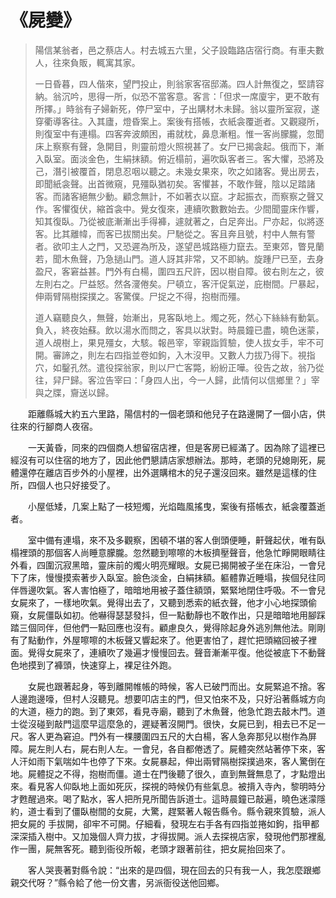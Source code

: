 # 《屍變》

> 陽信某翁者，邑之蔡店人。村去城五六里，父子設臨路店宿行商。有車夫數人，往來負販，輒寓其家。
>
> 一日昏暮，四人偕來，望門投止，則翁家客宿邸滿。四人計無復之，堅請容納。翁沉吟，思得一所，似恐不當客意。客言：「但求一席廈宇，更不敢有所擇。」時翁有子婦新死，停尸室中，子出購材木未歸。翁以靈所室寂，遂穿衢導客往。入其廬，燈昏案上。案後有搭帳，衣紙衾覆逝者。又觀寢所，則復室中有連榻。四客奔波頗困，甫就枕，鼻息漸粗。惟一客尚朦朧，忽聞床上察察有聲，急開目，則靈前燈火照視甚了。女尸已揭衾起。俄而下，漸入臥室。面淡金色，生絹抹額。俯近榻前，遍吹臥客者三。客大懼，恐將及己，潛引被覆首，閉息忍咽以聽之。未幾女果來，吹之如諸客。覺出房去，即聞紙衾聲。出首微窺，見殭臥猶初矣。客懼甚，不敢作聲，陰以足踏諸客。而諸客絕無少動。顧念無計，不如著衣以竄。才起振衣，而察察之聲又作。客懼復伏，縮首衾中。覺女復來，連續吹數數始去。少間聞靈床作響，知其復臥。乃從被底漸漸出手得褲，遽就著之，白足奔出。尸亦起，似將逐客。比其離幃，而客已拔關出矣。尸馳從之。客且奔且號，村中人無有警者。欲叩主人之門，又恐遲為所及，遂望邑城路極力竄去。至東郊，瞥見蘭若，聞木魚聲，乃急撾山門。道人訝其非常，又不即納。旋踵尸已至，去身盈尺，客窘益甚。門外有白楊，圍四五尺許，因以樹自障。彼右則左之，彼左則右之。尸益怒。然各濅倦矣。尸頓立，客汗促氣逆，庇樹間。尸暴起，伸兩臂隔樹探撲之。客驚僕。尸捉之不得，抱樹而殭。
>
> 道人竊聽良久，無聲，始漸出，見客臥地上。燭之死，然心下絲絲有動氣。負入，終夜始蘇。飲以湯水而問之，客具以狀對。時晨鐘已盡，曉色迷蒙，道人覘樹上，果見殭女，大駭。報邑宰，宰親詣質驗，使人拔女手，牢不可開。審諦之，則左右四指並卷如鉤，入木沒甲。又數人力拔乃得下。視指穴，如鑿孔然。遣役探翁家，則以尸亡客斃，紛紛正嘩。役告之故，翁乃從往，舁尸歸。客泣告宰曰：「身四人出，今一人歸，此情何以信鄉里？」宰與之牒，齎送以歸。

&emsp;&emsp;距離縣城大約五六里路，陽信村的一個老頭和他兒子在路邊開了一個小店，供往來的行腳商人夜宿。

&emsp;&emsp;一天黃昏，同來的四個商人想留宿店裡，但是客房已經滿了。因為除了這裡已經沒有可以住宿的地方了，因此他們懇請店家想辦法。那時，老頭的兒媳剛死，屍體還停在離店百步外的小屋裡，出外選購棺木的兒子還沒回來。雖然是這樣的住所，四個人也只好接受了。

&emsp;&emsp;小屋低矮，几案上點了一枝短燭，光焰臨風搖曳，案後有搭帳衣，紙衾覆蓋逝者。

&emsp;&emsp;室中備有連塌，來不及多觀察，困頓不堪的客人倒頭便睡，鼾聲起伏，唯有臥榻裡頭的那個客人尚睡意朦朧。忽然聽到嚓嚓的木板擠壓聲音，他急忙睜開眼睛往外看，四圍沉寂黑暗，靈床前的燭火明亮耀眼。女屍已揭開被子坐在床沿，一會兒下了床，慢慢摸索著步入臥室。臉色淡金，白絹抹額。軀體靠近睡塌，挨個兒往同伴唇邊吹氣。客人害怕極了，暗暗地用被子蓋住額頭，緊緊地閉住呼吸。不一會兒女屍來了，一樣地吹氣。覺得出去了，又聽到悉索的紙衣聲，他才小心地探頭偷窺，女屍僵臥如初。他嚇得瑟瑟發抖，但一點動靜也不敢作出，只是暗暗地用腳踩踏三個同伴，但他們一點回應也沒有。顧慮良久，覺得除起身外逃別無他法。剛剛有了點動作，外屋嚓嚓的木板聲又響起來了。他更害怕了，趕忙把頭縮回被子裡面。覺得女屍來了，連續吹了幾遍才慢慢回去。聲音漸漸平復。他從被底下不動聲色地摸到了褲頭，快速穿上，裸足往外跑。

&emsp;&emsp;女屍也跟著起身，等到離開帷帳的時候，客人已破門而出。女屍緊追不捨。客人邊跑邊嚎，但村人沒聽見。想要叩店主的門，但又怕來不及，只好沿著縣城方向的大道，極力的跑。到了東郊，看見寺廟，聽到了木魚聲，他急忙跑去敲木門。道士從沒碰到敲門這麼早這麼急的，遲疑著沒開門。很快，女屍已到，相去已不足一尺。客人更為窘迫。門外有一棵腰圍四五尺的大白楊，客人急奔那兒以樹作為屏障。屍左則人右，屍右則人左。一會兒，各自都倦透了。屍體突然站著停下來，客人汗如雨下氣喘如牛也停了下來。女屍暴起，伸出兩臂隔樹探撲過來，客人驚倒在地。屍體捉之不得，抱樹而僵。道士在門後聽了很久，直到無聲無息了，才點燈出來。看見客人仰臥地上面如死灰，探視的時候仍有些氣息。被揹入寺內，黎明時分才甦醒過來。喝了點水，客人把所見所聞告訴道士。這時晨鐘已敲遍，曉色迷濛隱約，道士看到了僵臥樹間的女屍，大驚，趕緊著人報告縣令。縣令親來質驗，派人把女屍的 手拔開，卻牢不可開。仔細看，發現左右手各有四指並捲如鉤，指甲都深深插入樹中。又加幾個人齊力拔，才得拔開。派人去探視店家，發現他們那裡亂作一團，屍無客死。聽到衙役所報，老頭才跟著前往，把女屍抬回來了。

&emsp;&emsp;客人哭喪著對縣令說：“出來的是四個，現在回去的只有我一人，我怎麼跟鄉親交代呀？”縣令給了他一份文書，另派衙役送他回鄉。
